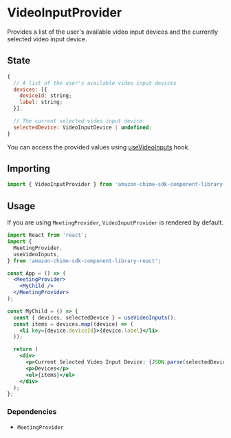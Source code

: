 <Meta title="SDK Providers/VideoInputProvider" />

# VideoInputProvider

Provides a list of the user's available video input devices and the currently selected video input device.

## State

```javascript
{
  // A list of the user's available video input devices
  devices: [{
    deviceId: string;
    label: string;
  }],

  // The current selected video input device
  selectedDevice: VideoInputDevice | undefined;
}

```

You can access the provided values using [useVideoInputs](/docs/sdk-hooks-usevideoinputs--page) hook.

## Importing

```javascript
import { VideoInputProvider } from 'amazon-chime-sdk-component-library-react';
```

## Usage

If you are using `MeetingProvider`, `VideoInputProvider` is rendered by default.

```jsx
import React from 'react';
import {
  MeetingProvider,
  useVideoInputs,
} from 'amazon-chime-sdk-component-library-react';

const App = () => (
  <MeetingProvider>
    <MyChild />
  </MeetingProvider>
);

const MyChild = () => {
  const { devices, selectedDevice } = useVideoInputs();
  const items = devices.map((device) => (
    <li key={device.deviceId}>{device.label}</li>
  ));

  return (
    <div>
      <p>Current Selected Video Input Device: {JSON.parse(selectedDevice)}</p>
      <p>Devices</p>
      <ul>{items}</ul>
    </div>
  );
};
```

### Dependencies

- `MeetingProvider`
